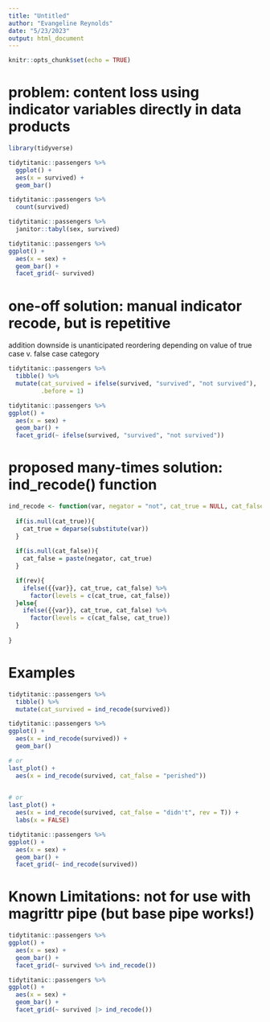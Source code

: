 ```yaml
---
title: "Untitled"
author: "Evangeline Reynolds"
date: "5/23/2023"
output: html_document
---
```


```r
knitr::opts_chunk$set(echo = TRUE)
```

# problem: content loss using indicator variables directly in data products

```r
library(tidyverse)

tidytitanic::passengers %>% 
  ggplot() + 
  aes(x = survived) + 
  geom_bar()

tidytitanic::passengers %>% 
  count(survived)

tidytitanic::passengers %>% 
  janitor::tabyl(sex, survived)

tidytitanic::passengers %>% 
ggplot() + 
  aes(x = sex) + 
  geom_bar() + 
  facet_grid(~ survived)
```

# one-off solution: manual indicator recode, but is repetitive

addition downside is unanticipated reordering depending on value of true case v. false case category 

```r
tidytitanic::passengers %>% 
  tibble() %>% 
  mutate(cat_survived = ifelse(survived, "survived", "not survived"), 
         .before = 1)

tidytitanic::passengers %>% 
ggplot() + 
  aes(x = sex) + 
  geom_bar() + 
  facet_grid(~ ifelse(survived, "survived", "not survived"))
```



# proposed many-times solution: ind_recode() function
  
```r
ind_recode <- function(var, negator = "not", cat_true = NULL, cat_false = NULL, rev = FALSE){
  
  if(is.null(cat_true)){
    cat_true = deparse(substitute(var))
  }
  
  if(is.null(cat_false)){
    cat_false = paste(negator, cat_true)
  }

  if(rev){
    ifelse({{var}}, cat_true, cat_false) %>% 
      factor(levels = c(cat_true, cat_false))
  }else{
    ifelse({{var}}, cat_true, cat_false) %>% 
      factor(levels = c(cat_false, cat_true))
  }
  
}
```

# Examples

```r
tidytitanic::passengers %>% 
  tibble() %>% 
  mutate(cat_survived = ind_recode(survived))

tidytitanic::passengers %>% 
ggplot() + 
  aes(x = ind_recode(survived)) + 
  geom_bar()

# or
last_plot() +
  aes(x = ind_recode(survived, cat_false = "perished"))

  
# or
last_plot() +
  aes(x = ind_recode(survived, cat_false = "didn't", rev = T)) + 
  labs(x = FALSE)

tidytitanic::passengers %>% 
ggplot() + 
  aes(x = sex) + 
  geom_bar() + 
  facet_grid(~ ind_recode(survived))
```

# Known Limitations: not for use with magrittr pipe (but base pipe works!)

```r
tidytitanic::passengers %>% 
ggplot() + 
  aes(x = sex) + 
  geom_bar() + 
  facet_grid(~ survived %>% ind_recode())

tidytitanic::passengers %>% 
ggplot() + 
  aes(x = sex) + 
  geom_bar() + 
  facet_grid(~ survived |> ind_recode())
```
